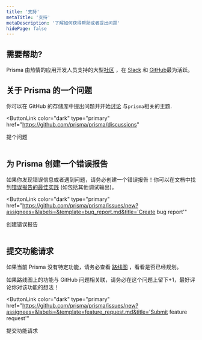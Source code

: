 ```yaml
---
title: '支持'
metaTitle: '支持'
metaDescription: '了解如何获得帮助或者提出问题'
hidePage: false
---
```


## 需要帮助?

Prisma 由热情的应用开发人员支持的大型[社区](https://prisma.io/community) ，在 [Slack](https://slack.prisma.io) 和 [GitHub](https://github.com/prisma/prisma)最为活跃。

## 关于 Prisma 的一个问题

你可以在 GitHub 的存储库中提出问题并开始[讨论](https://github.com/prisma/prisma/discussions/) 与`prisma`相关的主题.

<ButtonLink
  color="dark"
  type="primary"
  href="https://github.com/prisma/prisma/discussions"
>
  提个问题
</ButtonLink>
<br />
<br />

## 为 Prisma 创建一个错误报告

如果你发现错误信息或者遇到问题，请务必创建一个错误报告！你可以在文档中找到[错误报告的最佳实践](创建错误报告) (如包括其他调试输出)。

<ButtonLink
  color="dark"
  type="primary"
  href="https://github.com/prisma/prisma/issues/new?assignees=&labels=&template=bug_report.md&title='Create bug report'"
>
  创建错误报告
</ButtonLink>
<br />
<br />

## 提交功能请求

如果当前 Prisma 没有特定功能，请务必查看 [路线图](../about/roadmap) ，看看是否已经规划。

如果路线图上的功能与 GitHub 问题相关联，请务必在这个问题上留下+1，最好评论你对该功能的想法！

<ButtonLink
  color="dark"
  type="primary"
  href="https://github.com/prisma/prisma/issues/new?assignees=&labels=&template=feature_request.md&title='Submit feature request'"
>
  提交功能请求
</ButtonLink>
